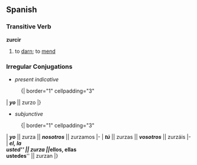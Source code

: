 == Spanish ==
=== Transitive Verb ===
'''zurcir'''
# to [[darn]]; to [[mend]]

=== Irregular Conjugations ===
*''present indicative''
:{| border="1" cellpadding="3"
| '''''yo''''' || zurzo 
|}
*''subjunctive''
:{| border="1" cellpadding="3"
| '''''yo''''' || zurza || '''''nosotros''''' || zurzamos
|- 
| '''''tú''''' || zurzas || '''''vosotros''''' || zurzáis
|-
| '''''el, la <br> usted''''' || zurza || '''''ellos, ellas <br> ustedes''''' || zurzan
|}